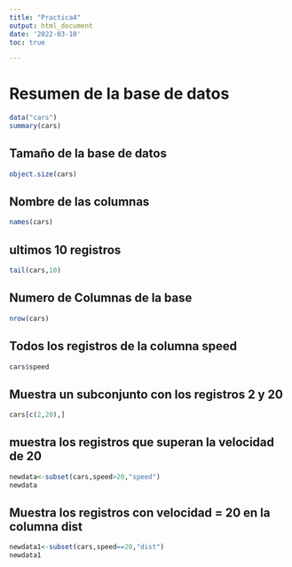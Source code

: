 ```yaml
---
title: "Practica4"
output: html_document
date: '2022-03-10'
toc: true

---
```


# Resumen de la base de datos 

```r
data("cars")
summary(cars)

```

## Tamaño de la base de datos
```r
object.size(cars)
```
## Nombre de las columnas
```r
names(cars)
```
## ultimos 10 registros
```r
tail(cars,10)
```
## Numero de Columnas de la base 
```r
nrow(cars)
```
## Todos los registros de la columna speed
```r
cars$speed
```
## Muestra un subconjunto con los registros 2 y 20
```r
cars[c(2,20),]
```
## muestra los registros que superan la velocidad de 20 
```r
newdata<-subset(cars,speed>20,"speed") 
newdata
```

## Muestra los registros con velocidad = 20 en la columna dist
```r
newdata1<-subset(cars,speed==20,"dist") 
newdata1
```

